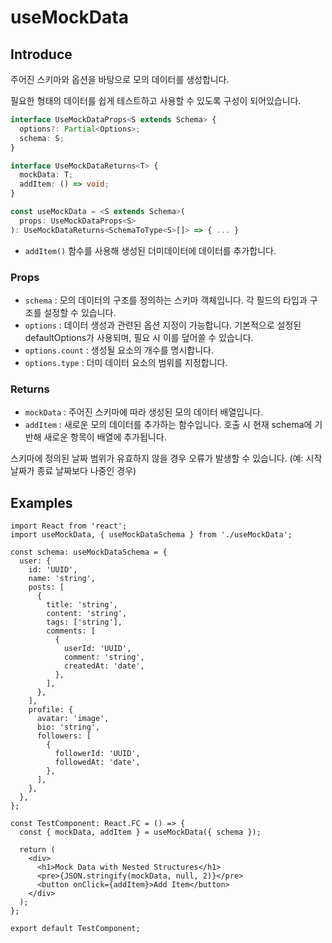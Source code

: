 # useMockData

## Introduce

주어진 스키마와 옵션을 바탕으로 모의 데이터를 생성합니다.

필요한 형태의 데이터를 쉽게 테스트하고 사용할 수 있도록 구성이 되어있습니다.

```ts
interface UseMockDataProps<S extends Schema> {
  options?: Partial<Options>;
  schema: S;
}

interface UseMockDataReturns<T> {
  mockData: T;
  addItem: () => void;
}

const useMockData = <S extends Schema>(
  props: UseMockDataProps<S>
): UseMockDataReturns<SchemaToType<S>[]> => { ... }
```

- `addItem()` 함수를 사용해 생성된 더미데이터에 데이터를 추가합니다.

### Props

- `schema` : 모의 데이터의 구조를 정의하는 스키마 객체입니다. 각 필드의 타입과 구조를 설정할 수 있습니다.
- `options` : 데이터 생성과 관련된 옵션 지정이 가능합니다. 기본적으로 설정된 defaultOptions가 사용되며, 필요 시 이를 덮어쓸 수 있습니다.
- `options.count` : 생성될 요소의 개수를 명시합니다.
- `options.type` : 더미 데이터 요소의 범위를 지정합니다.

### Returns

- `mockData` : 주어진 스키마에 따라 생성된 모의 데이터 배열입니다.
- `addItem` : 새로운 모의 데이터를 추가하는 함수입니다. 호출 시 현재 schema에 기반해 새로운 항목이 배열에 추가됩니다.


<Callout type="warning">
  스키마에 정의된 날짜 범위가 유효하지 않을 경우 오류가 발생할 수 있습니다. (예:
  시작 날짜가 종료 날짜보다 나중인 경우)
</Callout>

## Examples

```tsx copy filename="TestComponent.tsx"
import React from 'react';
import useMockData, { useMockDataSchema } from './useMockData';

const schema: useMockDataSchema = {
  user: {
    id: 'UUID',
    name: 'string',
    posts: [
      {
        title: 'string',
        content: 'string',
        tags: ['string'],
        comments: [
          {
            userId: 'UUID',
            comment: 'string',
            createdAt: 'date',
          },
        ],
      },
    ],
    profile: {
      avatar: 'image',
      bio: 'string',
      followers: [
        {
          followerId: 'UUID',
          followedAt: 'date',
        },
      ],
    },
  },
};

const TestComponent: React.FC = () => {
  const { mockData, addItem } = useMockData({ schema });

  return (
    <div>
      <h1>Mock Data with Nested Structures</h1>
      <pre>{JSON.stringify(mockData, null, 2)}</pre>
      <button onClick={addItem}>Add Item</button>
    </div>
  );
};

export default TestComponent;
```
